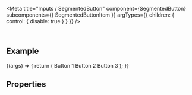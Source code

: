 
<Meta
  title="Inputs / SegmentedButton"
  component={SegmentedButton}
  subcomponents={{ SegmentedButtonItem }}
  argTypes={{
    children: { control: { disable: true } }
  }}
/>

<DocsHeader since="0.9.0" />

<br />

## Example

<Canvas>
  <Story name="Default">
    {(args) => {
      return (
        <SegmentedButton {...args}>
          <SegmentedButtonItem>Button 1</SegmentedButtonItem>
          <SegmentedButtonItem pressed>Button 2</SegmentedButtonItem>
          <SegmentedButtonItem>Button 3</SegmentedButtonItem>
        </SegmentedButton>
      );
    }}
  </Story>
</Canvas>

## Properties

<ArgsTable story="." />

<Footer />
